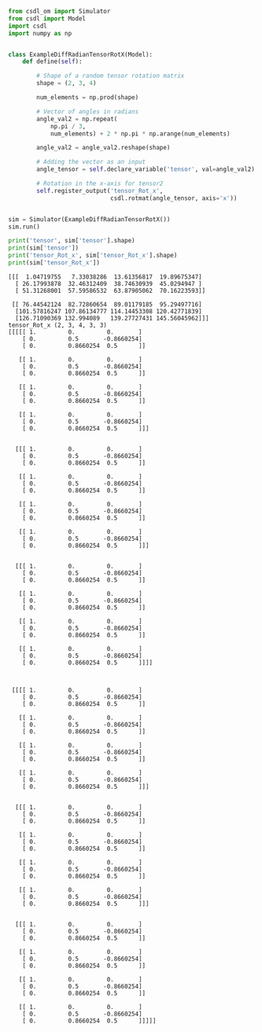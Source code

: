 ```py
from csdl_om import Simulator
from csdl import Model
import csdl
import numpy as np


class ExampleDiffRadianTensorRotX(Model):
    def define(self):

        # Shape of a random tensor rotation matrix
        shape = (2, 3, 4)

        num_elements = np.prod(shape)

        # Vector of angles in radians
        angle_val2 = np.repeat(
            np.pi / 3,
            num_elements) + 2 * np.pi * np.arange(num_elements)

        angle_val2 = angle_val2.reshape(shape)

        # Adding the vector as an input
        angle_tensor = self.declare_variable('tensor', val=angle_val2)

        # Rotation in the x-axis for tensor2
        self.register_output('tensor_Rot_x',
                             csdl.rotmat(angle_tensor, axis='x'))


sim = Simulator(ExampleDiffRadianTensorRotX())
sim.run()

print('tensor', sim['tensor'].shape)
print(sim['tensor'])
print('tensor_Rot_x', sim['tensor_Rot_x'].shape)
print(sim['tensor_Rot_x'])
```


```tensor (2, 3, 4)
[[[  1.04719755   7.33038286  13.61356817  19.89675347]
  [ 26.17993878  32.46312409  38.74630939  45.0294947 ]
  [ 51.31268001  57.59586532  63.87905062  70.16223593]]

 [[ 76.44542124  82.72860654  89.01179185  95.29497716]
  [101.57816247 107.86134777 114.14453308 120.42771839]
  [126.71090369 132.994089   139.27727431 145.56045962]]]
tensor_Rot_x (2, 3, 4, 3, 3)
[[[[[ 1.         0.         0.       ]
    [ 0.         0.5       -0.8660254]
    [ 0.         0.8660254  0.5      ]]

   [[ 1.         0.         0.       ]
    [ 0.         0.5       -0.8660254]
    [ 0.         0.8660254  0.5      ]]

   [[ 1.         0.         0.       ]
    [ 0.         0.5       -0.8660254]
    [ 0.         0.8660254  0.5      ]]

   [[ 1.         0.         0.       ]
    [ 0.         0.5       -0.8660254]
    [ 0.         0.8660254  0.5      ]]]


  [[[ 1.         0.         0.       ]
    [ 0.         0.5       -0.8660254]
    [ 0.         0.8660254  0.5      ]]

   [[ 1.         0.         0.       ]
    [ 0.         0.5       -0.8660254]
    [ 0.         0.8660254  0.5      ]]

   [[ 1.         0.         0.       ]
    [ 0.         0.5       -0.8660254]
    [ 0.         0.8660254  0.5      ]]

   [[ 1.         0.         0.       ]
    [ 0.         0.5       -0.8660254]
    [ 0.         0.8660254  0.5      ]]]


  [[[ 1.         0.         0.       ]
    [ 0.         0.5       -0.8660254]
    [ 0.         0.8660254  0.5      ]]

   [[ 1.         0.         0.       ]
    [ 0.         0.5       -0.8660254]
    [ 0.         0.8660254  0.5      ]]

   [[ 1.         0.         0.       ]
    [ 0.         0.5       -0.8660254]
    [ 0.         0.8660254  0.5      ]]

   [[ 1.         0.         0.       ]
    [ 0.         0.5       -0.8660254]
    [ 0.         0.8660254  0.5      ]]]]



 [[[[ 1.         0.         0.       ]
    [ 0.         0.5       -0.8660254]
    [ 0.         0.8660254  0.5      ]]

   [[ 1.         0.         0.       ]
    [ 0.         0.5       -0.8660254]
    [ 0.         0.8660254  0.5      ]]

   [[ 1.         0.         0.       ]
    [ 0.         0.5       -0.8660254]
    [ 0.         0.8660254  0.5      ]]

   [[ 1.         0.         0.       ]
    [ 0.         0.5       -0.8660254]
    [ 0.         0.8660254  0.5      ]]]


  [[[ 1.         0.         0.       ]
    [ 0.         0.5       -0.8660254]
    [ 0.         0.8660254  0.5      ]]

   [[ 1.         0.         0.       ]
    [ 0.         0.5       -0.8660254]
    [ 0.         0.8660254  0.5      ]]

   [[ 1.         0.         0.       ]
    [ 0.         0.5       -0.8660254]
    [ 0.         0.8660254  0.5      ]]

   [[ 1.         0.         0.       ]
    [ 0.         0.5       -0.8660254]
    [ 0.         0.8660254  0.5      ]]]


  [[[ 1.         0.         0.       ]
    [ 0.         0.5       -0.8660254]
    [ 0.         0.8660254  0.5      ]]

   [[ 1.         0.         0.       ]
    [ 0.         0.5       -0.8660254]
    [ 0.         0.8660254  0.5      ]]

   [[ 1.         0.         0.       ]
    [ 0.         0.5       -0.8660254]
    [ 0.         0.8660254  0.5      ]]

   [[ 1.         0.         0.       ]
    [ 0.         0.5       -0.8660254]
    [ 0.         0.8660254  0.5      ]]]]]
```
